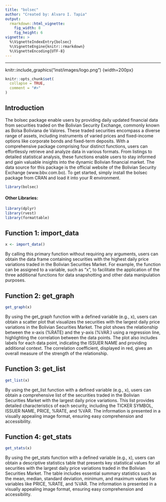 ```yaml
---
title: "bolsec"
author: "Created by: Alvaro I. Tapia"
output:
  rmarkdown::html_vignette:
    fig_width: 8
    fig_height: 6
vignette: >
  %\VignetteIndexEntry{bolsec}
  %\VignetteEngine{knitr::rmarkdown}
  %\VignetteEncoding{UTF-8}
---
```


---
knitr::include_graphics("inst/images/logo.png") {width=200px}\n
```r
knitr::opts_chunk$set(
  collapse = TRUE,
  comment = "#>"
)
```
## Introduction 
The bolsec package enable users by providing daily updated financial data from securities traded on the Bolivian Security Exchange, commonly known as Bolsa Boliviana de Valores. These traded securities encompass a diverse range of assets, including instruments of varied prices and fixed-income options like corporate bonds and fixed-term deposits. With a comprehensive package comprising four distinct functions, users can effortlessly retrieve and analyze data in various formats. From listings to detailed statistical analysis, these functions enable users to stay informed and gain valuable insights into the dynamic Bolivian financial market. The data source for this package is the official website of the Bolivian Security Exchange (www.bbv.com.bo). To get started, simply install the bolsec package from CRAN and load it into your R environment.
```r
library(bolsec)
```
#### Other Libraries:
```r
library(dplyr)
library(rvest)
library(formattable)
```

## Function 1: import_data
```r
x <- import_data()
```

By calling this primary function without requiring any arguments, users can obtain the data frame containing securities with the highest daily price variations traded in the Bolivian Securities Market. For example, the function can be assigned to a variable, such as "x", to facilitate the application of the three additional functions for data snapshotting and other data manipulation purposes.   

## Function 2: get_graph
```r
get_graph(x)
```
By using the get_graph function with a defined variable (e.g., x), users can obtain a scatter plot that visualizes the securities with the largest daily price variations in the Bolivian Securities Market. The plot shows the relationship between the x-axis (%RATE) and the y-axis (%VAR.) using a regression line, highlighting the correlation between the data points. The plot also includes labels for each data point, indicating the ISSUER NAME and providing additional context. The correlation coefficient, displayed in red, gives an overall measure of the strength of the relationship.

## Function 3: get_list
```r
get_list(x)
```
By using the get_list function with a defined variable (e.g., x), users can obtain a comprehensive list of the securities traded in the Bolivian Securities Market with the largest daily price variations. This list provides detailed characteristics of each security, including the TICKER SYMBOL, ISSUER NAME, PRICE, %RATE, and %VAR. The information is presented in a visually appealing image format, ensuring easy comprehension and accessibility.

## Function 4: get_stats
```r
get_stats(x)
```
By using the get_stats function with a defined variable (e.g., x), users can obtain a descriptive statistics table that presents key statistical values for all securities with the largest daily price variations traded in the Bolivian Securities Market. The table includes essential summary statistics such as the mean, median, standard deviation, minimum, and maximum values for variables like PRICE, %RATE, and %VAR. The information is presented in a visually appealing image format, ensuring easy comprehension and accessibility.
